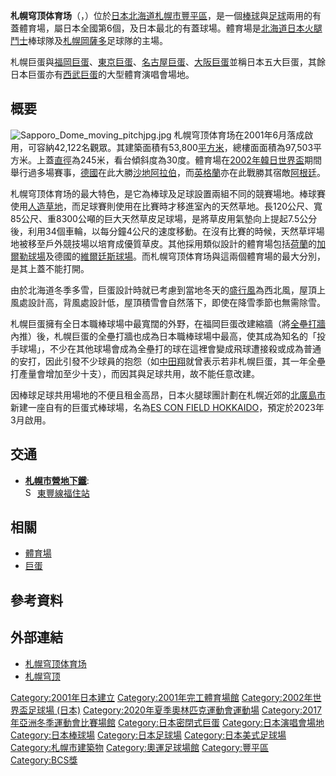 {{noteTA
|T=zh-hans:札幌穹顶体育场;zh-hant:札幌巨蛋
|1=zh-hans:穹顶体育场;zh-hant:巨蛋
}}
{{Infobox_Stadium
| stadium_name      = 札幌巨蛋
| image             =[[File:SapporoDome2004-2.jpg|250px]]<br/>[[File:Sapporo_Dome_001.jpeg|250px]]
| nickname          = Hiroba
| fullname          = 
| location          = {{JPN}}[[北海道|北海道]][[札幌市|札幌市]][[豐平區|豐平區]]<br>羊ヶ丘1
| coordinates        = {{coord|43|0|54.7|N|141|24|35.3|E|type:landmark_region:JP|display=it}}
| broke_ground      = 1998年
| opened            = 2001年6月3日
| owner             = [[札幌市|札幌市]]
| operator          = 株式会社札幌Dome
|publictransit = '''[[札幌市營地下鐵|札幌市營地下鐵]]''': <br> [[File:Subway_SapporoToho.svg|15px]] [[東豐線|東豐線]][[福住站|福住站]]
| surface           = 人工草皮 (棒球場)<br/> 天然草皮 (足球場)
| construction_cost = 
| architect         = [[原廣司|原広司]]、Atelier Phi建築研究所、Atelier BNK
| former_names      = 
| tenants           = 
* [[北海道札幌岡薩多|北海道札幌岡薩多]] ([[J聯賽|J聯賽]]) (2001–至今)
* [[北海道日本火腿鬥士|北海道日本火腿鬥士]] ([[太平洋聯盟|太平洋聯盟]]) (2004～至今～2022（預計） )
| seating_capacity  = 41,484人（足球）<ref>{{cite web|url=http://www.j-league.or.jp/eng/clubguide/sapporo/|title=Sapporo Dome|publisher=j-league.or.jp|accessdate=13 November 2011|archive-date=2014-09-10|archive-url=https://web.archive.org/web/20140910173219/http://www.j-league.or.jp/eng/clubguide/sapporo/|dead-url=no}}</ref><br>41,138人（棒球） <br/>53,845 (加上臨時座位的最大值)<ref>{{cite web|url=http://www.sapporo-dome.co.jp/dome/index.html|title=Sapporo Dome|publisher=sapporo-dome.co.jp|accessdate=13 November 2011|archive-date=2016-11-07|archive-url=https://web.archive.org/web/20161107064721/http://www.sapporo-dome.co.jp/dome/index.html|dead-url=no}}</ref>
| dimensions        = '''棒球模式'''<br>左外野：328英呎<br>中外野：400英呎<br>右外野：328英呎<br>'''足球模式'''<br>105m×68m
}}
{{japanese|japanese=札幌ドーム|kana=さっぽろドーム|romaji=Sapporo Dōmu}}

'''札幌穹顶体育场'''（{{lang-ja|札幌ドーム}}，{{lang-en|Sapporo Dome}}）位於[[日本|日本]][[北海道|北海道]][[札幌市|札幌市]][[豐平區|豐平區]]，是一個[[棒球|棒球]]與[[足球|足球]]兩用的有蓋體育場，屬日本全國第6個，及日本最北的有蓋球場。體育場是[[北海道日本火腿鬥士|北海道日本火腿鬥士]]棒球隊及[[札幌岡薩多|札幌岡薩多]]足球隊的主場。

札幌巨蛋與[[福岡巨蛋|福岡巨蛋]]、[[東京巨蛋|東京巨蛋]]、[[名古屋巨蛋|名古屋巨蛋]]、[[大阪巨蛋|大阪巨蛋]]並稱日本五大巨蛋，其餘日本巨蛋亦有[[西武巨蛋|西武巨蛋]]的大型體育演唱會場地。

==概要==
[[File:Sapporo_Dome_moving_pitchjpg.jpg|thumb]]
札幌穹顶体育场在2001年6月落成啟用，可容納42,122名觀眾。其建築面積有53,800[[平方米|平方米]]，總樓面面積為97,503平方米。上蓋[[直徑|直徑]]為245米，看台傾斜度為30度。體育場在[[2002年世界盃足球賽|2002年韓日世界盃]]期間舉行過多場賽事，[[德國國家足球隊|德國]]在此大勝[[沙地阿拉伯國家足球隊|沙地阿拉伯]]，而[[英格蘭國家足球隊|英格蘭]]亦在此戰勝其宿敵[[阿根廷國家足球隊|阿根廷]]。

札幌穹顶体育场的最大特色，是它為棒球及足球設置兩組不同的競賽場地。棒球賽使用[[人造草地|人造草地]]，而足球賽則使用在比賽時才移進室內的天然草地。長120公尺、寬85公尺、重8300公噸的巨大天然草皮足球場，是將草皮用氣墊向上提起7.5公分後，利用34個車輪，以每分鐘4公尺的速度移動。在沒有比賽的時候，天然草坪場地被移至戶外競技場以培育成優質草皮。其他採用類似設計的體育場包括[[荷蘭|荷蘭]]的[[加爾勒球場|加爾勒球場]]及德國的[[維爾廷斯球場|維爾廷斯球場]]。而札幌穹顶体育场與這兩個體育場的最大分別，是其上蓋不能打開。

由於北海道冬季多雪，巨蛋設計時就已考慮到當地冬天的[[盛行風|盛行風]]為西北風，屋頂上風處設計高，背風處設計低，屋頂積雪會自然落下，即使在降雪季節也無需除雪。

札幌巨蛋擁有全日本職棒球場中最寬闊的外野，在福岡巨蛋改建縮牆（將[[全壘打牆|全壘打牆]]內推）後，札幌巨蛋的全壘打牆也成為日本職棒球場中最高，使其成為知名的「投手球場」，不少在其他球場會成為全壘打的球在這裡會變成飛球遭接殺或成為普通的安打，因此引發不少球員的抱怨（如[[中田翔|中田翔]]就曾表示若非札幌巨蛋，其一年全壘打產量會增加至少十支），而因其與足球共用，故不能任意改建。

因棒球足球共用場地的不便且租金高昂，日本火腿球團計劃在札幌近郊的[[北廣島市|北廣島市]]新建一座自有的巨蛋式棒球場，名為[[ES_CON_FIELD_HOKKAIDO|ES CON FIELD HOKKAIDO]]，預定於2023年3月啟用。

==交通==
*'''[[札幌市營地下鐵|札幌市營地下鐵]]''': <br> [[File:Subway_SapporoToho.svg|15px]] [[東豐線|東豐線]][[福住站|福住站]]

==相關==
* [[體育場|體育場]]
* [[巨蛋|巨蛋]]

==參考資料==
{{reflist}}

==外部連結==
* [https://web.archive.org/web/20080925124644/http://www.sapporo-dome.co.jp/ 札幌穹顶体育场]{{ja}}
* [http://www.wldcup.com/Asia/stadia/sapporo.html 札幌穹顶] {{Wayback|url=http://www.wldcup.com/Asia/stadia/sapporo.html |date=20210126053705 }}{{en}}

{{日本職棒球場}}
{{2002 FIFA World Cup stadiums}}
{{2020年夏季奧林匹克運動會比賽場館}}
{{DEFAULTSORT:Sapporo Dome}}
{{Portal bar|日本|北海道|體育|棒球|足球|建築}}
[[Category:2001年日本建立|Category:2001年日本建立]]
[[Category:2001年完工體育場館|Category:2001年完工體育場館]]
[[Category:2002年世界盃足球場_(日本)|Category:2002年世界盃足球場 (日本)]]
[[Category:2020年夏季奧林匹克運動會運動場|Category:2020年夏季奧林匹克運動會運動場]]
[[Category:2017年亞洲冬季運動會比賽場館|Category:2017年亞洲冬季運動會比賽場館]]
[[Category:日本密閉式巨蛋|Category:日本密閉式巨蛋]]
[[Category:日本演唱會場地|Category:日本演唱會場地]]
[[Category:日本棒球場|Category:日本棒球場]]
[[Category:日本足球場|Category:日本足球場]]
[[Category:日本美式足球場|Category:日本美式足球場]]
[[Category:札幌市建築物|Category:札幌市建築物]]
[[Category:奧運足球場館|Category:奧運足球場館]]
[[Category:豐平區|Category:豐平區]]
[[Category:BCS獎|Category:BCS獎]]